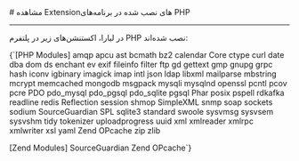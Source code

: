 

<Layout>
<Head>
<title>مستندات مشاهده اکستنشن‌های نصب شده در PHP - لیارا</title>
<meta property="og:title" content="مستندات خدمات رایانش ابری لیارا" />
<meta property="og:description" content="مستندات مربوط به مشاهده اکستنشن‌های نصب شده در پلتفرم PHP در لیارا"  />
</Head>
# مشاهده Extension‌های نصب شده در برنامه‌های PHP
<hr className="mb-2" />

در لیارا، اکستنشن‌های زیر در پلتفرم PHP نصب شده‌اند:
<div className='h-2' />
<div dir='ltr'>
    <Highlight className="config">
        {`[PHP Modules]
amqp
apcu
ast
bcmath
bz2
calendar
Core
ctype
curl
date
dba
dom
ds
enchant
ev
exif
fileinfo
filter
ftp
gd
gettext
gmp
gnupg
grpc
hash
iconv
igbinary
imagick
imap
intl
json
ldap
libxml
mailparse
mbstring
mcrypt
memcached
mongodb
msgpack
mysqli
mysqlnd
openssl
pcntl
pcov
pcre
PDO
pdo_mysql
pdo_pgsql
pdo_sqlite
pgsql
Phar
posix
pspell
rdkafka
readline
redis
Reflection
session
shmop
SimpleXML
snmp
soap
sockets
sodium
SourceGuardian
SPL
sqlite3
standard
swoole
sysvmsg
sysvsem
sysvshm
tidy
tokenizer
uploadprogress
uuid
xml
xmlreader
xmlrpc
xmlwriter
xsl
yaml
Zend OPcache
zip
zlib

[Zend Modules]
SourceGuardian
Zend OPcache`}        
    </Highlight>
</div>


</Layout>